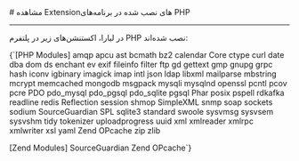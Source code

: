 

<Layout>
<Head>
<title>مستندات مشاهده اکستنشن‌های نصب شده در PHP - لیارا</title>
<meta property="og:title" content="مستندات خدمات رایانش ابری لیارا" />
<meta property="og:description" content="مستندات مربوط به مشاهده اکستنشن‌های نصب شده در پلتفرم PHP در لیارا"  />
</Head>
# مشاهده Extension‌های نصب شده در برنامه‌های PHP
<hr className="mb-2" />

در لیارا، اکستنشن‌های زیر در پلتفرم PHP نصب شده‌اند:
<div className='h-2' />
<div dir='ltr'>
    <Highlight className="config">
        {`[PHP Modules]
amqp
apcu
ast
bcmath
bz2
calendar
Core
ctype
curl
date
dba
dom
ds
enchant
ev
exif
fileinfo
filter
ftp
gd
gettext
gmp
gnupg
grpc
hash
iconv
igbinary
imagick
imap
intl
json
ldap
libxml
mailparse
mbstring
mcrypt
memcached
mongodb
msgpack
mysqli
mysqlnd
openssl
pcntl
pcov
pcre
PDO
pdo_mysql
pdo_pgsql
pdo_sqlite
pgsql
Phar
posix
pspell
rdkafka
readline
redis
Reflection
session
shmop
SimpleXML
snmp
soap
sockets
sodium
SourceGuardian
SPL
sqlite3
standard
swoole
sysvmsg
sysvsem
sysvshm
tidy
tokenizer
uploadprogress
uuid
xml
xmlreader
xmlrpc
xmlwriter
xsl
yaml
Zend OPcache
zip
zlib

[Zend Modules]
SourceGuardian
Zend OPcache`}        
    </Highlight>
</div>


</Layout>